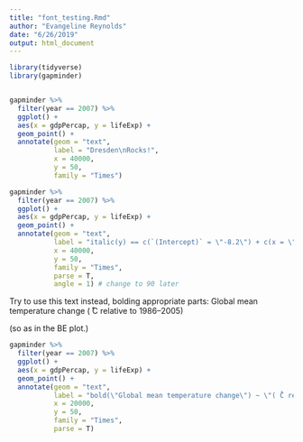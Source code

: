 ```yaml
---
title: "font_testing.Rmd"
author: "Evangeline Reynolds"
date: "6/26/2019"
output: html_document
---
```


```r
library(tidyverse)
library(gapminder)


gapminder %>% 
  filter(year == 2007) %>% 
  ggplot() +
  aes(x = gdpPercap, y = lifeExp) +
  geom_point() +
  annotate(geom = "text", 
           label = "Dresden\nRocks!",
           x = 40000,
           y = 50,
           family = "Times")

```

```r
gapminder %>% 
  filter(year == 2007) %>% 
  ggplot() +
  aes(x = gdpPercap, y = lifeExp) +
  geom_point() +
  annotate(geom = "text", 
           label = "italic(y) == c(`(Intercept)` = \"-8.2\") + c(x = \"3.1\") %.% italic(x) * \",\" ~ ~italic(r)^2 ~ \"=\" ~ \"0.841\"",
           x = 40000,
           y = 50,
           family = "Times",
           parse = T,
           angle = 1) # change to 90 later
```

Try to use this text instead, bolding appropriate parts: 
Global mean temperature change ( ̊C relative to 1986–2005)

(so as in the BE plot.)

```r
gapminder %>% 
  filter(year == 2007) %>% 
  ggplot() +
  aes(x = gdpPercap, y = lifeExp) +
  geom_point() +
  annotate(geom = "text", 
           label = "bold(\"Global mean temperature change\") ~ \"( ̊C relative to 1986–2005)\"  * \",\" ~ ~italic(r)^2 ~ \"=\" ~ \"0.841\"",
           x = 20000,
           y = 50,
           family = "Times",
           parse = T)
```